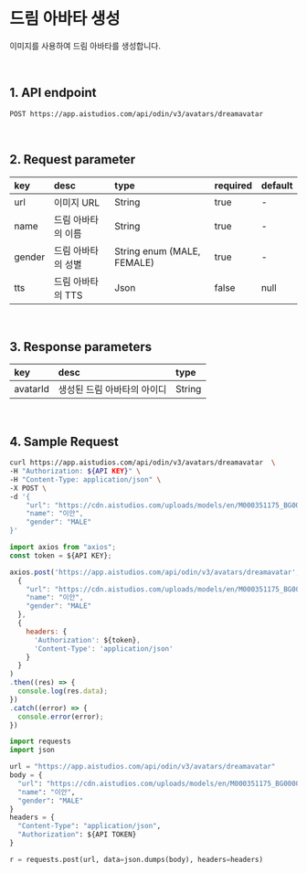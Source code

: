 # 드림 아바타 생성

이미지를 사용하여 드림 아바타를 생성합니다.

<br/>

## 1. API endpoint

```
POST https://app.aistudios.com/api/odin/v3/avatars/dreamavatar
```

<br/>

## 2. Request parameter

|key|desc|type|required|default|
|:---|:---|:---|:---|:---|
|url|이미지 URL|String|true|-|
|name|드림 아바타의 이름|String|true|-|
|gender|드림 아바타의 성별|String enum (MALE, FEMALE)|true|-|
|tts|드림 아바타의 TTS|Json|false|null|

<br/>

## 3. Response parameters

|key|desc|type|
|:---|:---|:---|
|avatarId|생성된 드림 아바타의 아이디|String|

<br/>


## 4. Sample Request


<Tabs>
<TabItem value="curl" label="cURL">

```bash
curl https://app.aistudios.com/api/odin/v3/avatars/dreamavatar  \
-H "Authorization: ${API KEY}" \
-H "Content-Type: application/json" \
-X POST \
-d '{
    "url": "https://cdn.aistudios.com/uploads/models/en/M000351175_BG00001308.png",
    "name": "이안",
    "gender": "MALE"
}'
```

</TabItem>
<TabItem value="js" label="Node.js">

```js
import axios from "axios";
const token = ${API KEY};

axios.post('https://app.aistudios.com/api/odin/v3/avatars/dreamavatar', 
  {
    "url": "https://cdn.aistudios.com/uploads/models/en/M000351175_BG00001308.png",
    "name": "이안",
    "gender": "MALE"
  }, 
  {
    headers: {
      'Authorization': ${token},
      'Content-Type': 'application/json'
    }
  }
)
.then((res) => {
  console.log(res.data);
})
.catch((error) => {
  console.error(error);
})
```

</TabItem>
<TabItem value="py" label="Python">

```py
import requests
import json

url = "https://app.aistudios.com/api/odin/v3/avatars/dreamavatar"
body = {
  "url": "https://cdn.aistudios.com/uploads/models/en/M000351175_BG00001308.png",
  "name": "이안",
  "gender": "MALE"
}
headers = {
  "Content-Type": "application/json",
  "Authorization": ${API TOKEN}
}

r = requests.post(url, data=json.dumps(body), headers=headers)
```

</TabItem>
</Tabs>